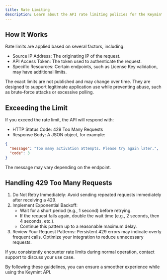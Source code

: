```yaml
---
title: Rate Limiting
description: Learn about the API rate limiting policies for the Keymint API.
---
```


## How It Works

Rate limits are applied based on several factors, including:

- Source IP Address: The originating IP of the request.
- API Access Token: The token used to authenticate the request.
- Specific Resources: Certain endpoints, such as License Key validation, may have additional limits.

<Callout>
The exact limits are not published and may change over time. They are designed to support legitimate application use while preventing abuse, such as brute-force attacks or excessive polling.
</Callout>

## Exceeding the Limit

If you exceed the rate limit, the API will respond with:

- HTTP Status Code: 429 Too Many Requests
- Response Body: A JSON object, for example:

```json
{
  "message": "Too many activation attempts. Please try again later.",
  "code": 3
}
```

The message may vary depending on the endpoint.

## Handling 429 Too Many Requests

1. Do Not Retry Immediately: Avoid sending repeated requests immediately after receiving a 429.
2. Implement Exponential Backoff:
   - Wait for a short period (e.g., 1 second) before retrying.
   - If the request fails again, double the wait time (e.g., 2 seconds, then 4 seconds, etc.).
   - Continue this pattern up to a reasonable maximum delay.
3. Review Your Request Patterns: Persistent 429 errors may indicate overly frequent calls. Optimize your integration to reduce unnecessary requests.

<Callout type="tip">
If you consistently encounter rate limits during normal operation, contact support to discuss your use case.
</Callout>

By following these guidelines, you can ensure a smoother experience while using the Keymint API.
